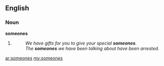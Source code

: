 ==English==
===Noun===
'''someones'''
# {{plural of|[[someone]]}}
#: ''We have gifts for you to give your special '''someones'''.''
#: ''The '''someones''' we have been talking about have been arrested.''

[[ar:someones]]
[[my:someones]]